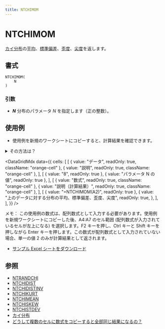 ```yaml
---
title: NTCHIMOM
---
```



# NTCHIMOM

[カイ分布](../../05-gallery-of-distributions/chi-distribution.mdx)の[平均](/docs/glossary#central-moment)、[標準偏差](/docs/glossary#standard-deviation)、[歪度](/docs/glossary#skewness)、[尖度](/docs/glossary#kurtosis)を返します。

## 書式

```excel
NTCHIMOM(
    N
)
```

### 引数

- **_N_** 分布のパラメータ $N$ を指定します（正の整数）。

## 使用例

- 使用例を新規のワークシートにコピーすると、計算結果を確認できます。

<details>
<summary>その方法は？</summary>

1.  新しいブックまたはワークシートを作成します。
2.  ヘルプ トピックにある使用例を選択します（行番号および列番号を除く）。

    ![Selecting an example from Help](./../../assets/functions/HowToCopy.png)

    ヘルプから使用例を選択する

3.  Ctrl キーを押しながら C キーを押します。
4.  ワークシートのセル A1 を選択し、Ctrl キーを押しながら V キーを押します。
5.  計算結果と結果を返す数式の表示を切り替えるには、Ctrl キーを押しながら ` (アクサン グラーブ) キーを押すか、または [ツール] メニューの [ワークシート分析] をポイントし、[ワークシート分析モード] をクリックします。

</details>

<DataGridMdx
  data={{
    cells: [
      [
        { value: "データ", readOnly: true, className: "orange-cell" },
        { value: "説明", readOnly: true, className: "orange-cell" },
      ],
      [
        { value: "8", readOnly: true },
        { value: "パラメータ N の値", readOnly: true },
      ],
      [
        { value: "数式", readOnly: true, className: "orange-cell" },
        { value: "説明（計算結果）", readOnly: true, className: "orange-cell" },
      ],
      [
        { value: "=NTCHIMOM(A2)", readOnly: true },
        {
          value: "上のデータに対する分布の平均、標準偏差、歪度、尖度",
          readOnly: true,
        },
      ],
    ],
  }}
/>

メモ： この使用例の数式は、配列数式として入力する必要があります。使用例を新規ワークシートにコピーした後、A4:A7 のセル範囲 (配列数式が入力されているセルが左上になる) を選択します。F2 キーを押し、Ctrl キーと Shift キーを押しながら Enter キーを押します。この数式が配列数式として入力されていない場合、単一の値 2 のみが計算結果として返されます。

- [サンプル Excel シートをダウンロード](./../../assets/NtRand2.zip)

## 参照

- [NTRANDCHI](../01-random-numbers/01-single-series/03-ntrandchi.mdx)
- [NTCHIDIST](010-ntchidist.mdx)
- [NTCHIDISTINV](011-ntchidistinv.mdx)
- [NTCHIKURT](012-ntchikurt.mdx)
- [NTCHIMEAN](013-ntchimean.mdx)
- [NTCHISKEW](015-ntchiskew.mdx)
- [NTCHISTDEV](016-ntchistdev.mdx)
- [カイ分布](../../05-gallery-of-distributions/chi-distribution.mdx)
- [どうして複数のセルに数式をコピーすると全部同じ結果になるの？](/docs/faq#why-i-always-see-the-same-result-even-if-i-input-formula-into-multiple-cell)
